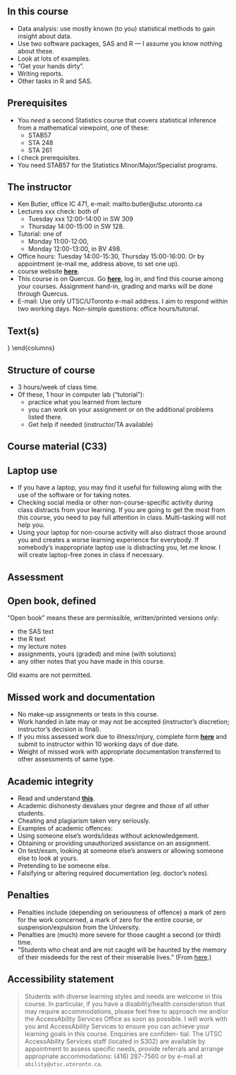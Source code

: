 ## In this course
- Data analysis: use mostly known (to you) statistical methods to gain
insight about data.
- Use two software packages, SAS and R — I assume you know nothing
about these.
- Look at lots of examples.
- “Get your hands dirty”.
- Writing reports.
- Other tasks in R and SAS.

## Prerequisites

- You *need* a second Statistics course that covers statistical inference from a mathematical viewpoint,
one of these:
  - STAB57
  - STA 248
  - STA 261
- I check prerequisites.
- You need STAB57 for the Statistics Minor/Major/Specialist programs.

## The instructor
- Ken Butler, office IC 471, e-mail:
mailto:butler@utsc.utoronto.ca
- Lectures xxx check: both of
  - Tuesday xxx 12:00-14:00 in SW 309 
  - Thursday 14:00-15:00 in SW 128. 
- Tutorial: one of 
  - Monday 11:00-12:00,
  - Monday 12:00-13:00,  in BV 498.
- Office hours: Tuesday 14:00-15:30, Thursday 15:00-16:00. Or by appointment (e-mail me, address
above, to set one up).
- course website [**here**](http://ritsokiguess.site/STAC33). 
- This course is on Quercus. Go [**here**](http://q.utoronto.ca), log in, and find
this course among your courses. Assignment hand-in, grading and
marks will be done through Quercus.
- E-mail: Use only UTSC/UToronto e-mail address. I aim to respond
within two working days. Non-simple questions: office hours/tutorial.

## Text(s)

  \begin{columns}
    \begin{column}{0.7\textwidth}
Recommended:
  \begin{itemize}
\item ``SAS Essentials: Mastering SAS for data analytics'' by Alan C.\
  Elliott and Wayne A.\ Woodward, publ.\ Wiley. ISBN 978-1-119-04216-7.
\item ``R for Data Science'' by Hadley Wickham and Garrett Grolemund,
  publ.\ O'Reilly, ISBN 978-1-491-91039-9. Also available (free)
  online at \url{http://r4ds.had.co.nz/}.
  \item ``Problems and Solutions in Applied Statistics'' by your instructor, free online at \url{ritsokiguess.site/pasias}
\end{itemize}
    \end{column}
    \begin{column}{0.3\textwidth}
      \includegraphics[width=1in]{Screenshot_2018-08-17_12-24-26.png}

      \includegraphics[width=1in]{r4ds}
    \end{column}
  \end{columns}



## Structure of course
- 3 hours/week of class time.
- Of these, 1 hour in computer lab (“tutorial”):
  - practice what you learned from lecture
  - you can work on your assignment or on the additional problems listed there.
  - Get help if needed (instructor/TA available)


## Course material (C33)

\begin{columns}
  \begin{column}{0.6\textwidth}
    R:
    \begin{itemize}
\item Installation / connection
\item Reading data files (of different sorts)
\item Making graphs
\item Numerical summaries
\item Statistical inference
\item Reports
\item Tidying and organizing data
\item Case studies
\item Functions
\item Dates and times
\item Miscellaneous tasks
\item Bootstrap
\item Bayesian inference with \texttt{rstan}

    \end{itemize}
  \end{column}
  
  \begin{column}{0.4\textwidth}
  SAS:
  \begin{itemize}
  \item Connection 
\item Reading in data
\item Graphics
\item Basic inference
\item ANOVA
\item Regression 
  
  \end{itemize}
  \end{column}
\end{columns}


## Laptop use
- If you have a laptop, you may find it useful for following along with
the use of the software or for taking notes.
- Checking social media or other non-course-specific activity during
class distracts from your learning. If you are going to get the most
from this course, you need to pay full attention in class. Multi-tasking
will not help you.
- Using your laptop for non-course activity will also distract those
around you and creates a worse learning experience for everybody. If
somebody’s inappropriate laptop use is distracting you, let me know. I
will create laptop-free zones in class if necessary.

## Assessment


 \begin{tabular}{p{3.5in}r}
    \hline
    Item & Weight\\
    \hline
    Assignments (most weeks after first). Can study with classmates, but what you hand in must
    be \textbf{entirely your own work}. Due Thursdays at 11:59pm. & 15\\
    \hline
    Midterm exam, 2 hours, open book (see over) & 30\\
    \hline
    Group data analysis report (1--5 people/group). Data analysis on data set of your choosing,
    using R/SAS/both, report written as described in class.
    Due last
    day of classes at 11:59pm. & 10 \\
    \hline
    Final exam, 3 hours, open book (see over). \textbf{You must pass
    the final exam to guarantee passing the course.} & 45\\
    \hline
    Total & 100\\
    \hline
  \end{tabular}

## Open book, defined
“Open book” means these are permissible, written/printed versions only: 

- the SAS text
- the R text
- my lecture notes
- assignments, yours (graded) and mine (with solutions)
- any other notes that you have made in this course.

Old exams are not permitted.

## Missed work and documentation
- No make-up assignments or tests in this course.
- Work handed in late may or may not be accepted (instructor’s
discretion; instructor’s decision is final).
- If you miss assessed work due to illness/injury, complete form 
[**here**](http://www.illnessverification.utoronto.ca/)
and submit to instructor within 10 working days of due date.
- Weight of missed work with appropriate documentation transferred to
other assessments of same type.

## Academic integrity
- Read and understand [**this**](http://www.utoronto.ca/academicintegrity/).
- Academic dishonesty devalues your degree and those of all other
students.
- Cheating and plagiarism taken very seriously.
- Examples of academic offences:
- Using someone else’s words/ideas without acknowledgement.
- Obtaining or providing unauthorized assistance on an assignment.
- On test/exam, looking at someone else’s answers or allowing someone
else to look at yours.
- Pretending to be someone else.
- Falsifying or altering required documentation (eg. doctor’s notes).

## Penalties
- Penalties include (depending on seriousness of offence) a mark of zero
for the work concerned, a mark of zero for the entire course, or
suspension/expulsion from the University.
- Penalties are (much) more severe for those caught a second (or third)
time.
- “Students who cheat and are not caught will be haunted by the
memory of their misdeeds for the rest of their miserable lives.” (From 
[here](https://philosophy.osu.edu/sites/philosophy.osu.edu/files/1100%20Brown_2.pdf).)

## Accessibility statement

> Students with diverse learning styles and needs are welcome in this
> course. In particular, if you have a disability/health consideration
> that may require accommodations, please feel free to approach
> me and/or the AccessAbility Services Office as soon as possible.
> I will work with you and AccessAbility Services to ensure you can
> achieve your learning goals in this course. Enquiries are confiden-
> tial. The UTSC AccessAbility Services staff (located in S302) are
> available by appointment to assess specific needs, provide referrals
> and arrange appropriate accommodations: (416) 287-7560 or by
> e-mail at `ability@utsc.utoronto.ca`.

